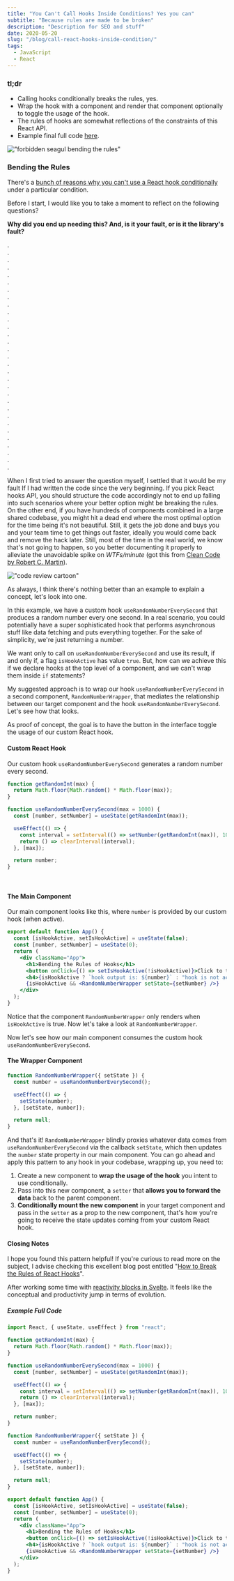 ```yaml
---
title: "You Can't Call Hooks Inside Conditions? Yes you can"
subtitle: "Because rules are made to be broken"
description: "Description for SEO and stuff"
date: 2020-05-20
slug: "/blog/call-react-hooks-inside-condition/"
tags:
  - JavaScript
  - React
---
```



<ScrollToTopButton />

### tl;dr

- Calling hooks conditionally breaks the rules, yes.
- Wrap the hook with a component and render that component optionally to toggle the usage of the hook.
- The rules of hooks are somewhat reflections of the constraints of this React API.
- Example final full code [here](#example-full-code).

!["forbidden seagul bending the rules"](./images/forbidden-seagull.png)

<Caption source={"https://www.flickr.com/photos/sameli/1898511953"} />

### Bending the Rules

There's a <a href="https://reactjs.org/docs/hooks-rules.html" target="_blank" title="Rules of Hooks - React">bunch of reasons why you can't use a React hook conditionally</a> under a particular condition.

Before I start, I would like you to take a moment to reflect on the following questions?

**Why did you end up needing this? And, is it your fault, or is it the library's fault?**

. <br />
. <br />
. <br />
. <br />
. <br />
. <br />
. <br />
. <br />
. <br />
. <br />
. <br />
. <br />
. <br />
. <br />
. <br />
. <br />
. <br />
. <br />
. <br />
. <br />
. <br />
. <br />
. <br />
. <br />
. <br />
. <br />
. <br />
. <br />
. <br />
. <br />
. <br />

When I first tried to answer the question myself, I settled that it would be my fault If I had written the code since the very beginning.
If you pick React hooks API, you should structure the code accordingly not to end up falling into such scenarios where your better option might be breaking the rules. On the other end, if you have hundreds of components combined in a large shared codebase, you might hit a dead end where the most optimal option for the time being it's not beautiful. Still, it gets the job done and buys you and your team time to get things out faster, ideally you would come back and remove the hack later. Still, most of the time in the real world, we know that's not going to happen, so you better documenting it properly to alleviate the unavoidable spike on _WTFs/minute_ (got this from <a href="https://www.amazon.com/gp/product/0132350882/ref=as_li_tl?ie=UTF8&camp=1789&creative=9325&creativeASIN=0132350882&linkCode=as2&tag=goodguydaniel-20&linkId=7d43375b6b0cd381f5ce0e61779b6fc5" target="_blank" title="Clean Code: A Handbook of Agile Software Craftsmanship">Clean Code by Robert C. Martin</a>).

!["code review cartoon"](./images/wtfs-per-minute-code-review.png)

<Caption source={"https://me.me/i/the-ouy-vcile-41-wtf-cocle-review-wtf-review-bad-20268515"} />

As always, I think there's nothing better than an example to explain a concept, let's look into one.

In this example, we have a custom hook `useRandomNumberEverySecond` that produces a random number every one second. In a real scenario, you could potentially have a super sophisticated hook that performs asynchronous stuff like data fetching and puts everything together. For the sake of simplicity, we're just returning a number.

We want only to call on `useRandomNumberEverySecond` and use its result, if and only if, a flag `isHookActive` has value `true`. But, how can we achieve this if we declare hooks at the top level of a component, and we can't wrap them inside `if` statements?

My suggested approach is to wrap our hook `useRandomNumberEverySecond` in a second component, `RandomNumberWrapper`, that mediates the relationship between our target component and the hook `useRandomNumberEverySecond`. Let's see how that looks.

<GIF name="example-final-result" />
<Caption gif={true} />

As proof of concept, the goal is to have the button in the interface toggle the usage of our custom React hook.

#### Custom React Hook

Our custom hook `useRandomNumberEverySecond` generates a random number every second.

```js
function getRandomInt(max) {
  return Math.floor(Math.random() * Math.floor(max));
}

function useRandomNumberEverySecond(max = 1000) {
  const [number, setNumber] = useState(getRandomInt(max));

  useEffect(() => {
    const interval = setInterval(() => setNumber(getRandomInt(max)), 1000);
    return () => clearInterval(interval);
  }, [max]);

  return number;
}
```

<br />

#### The Main Component

Our main component looks like this, where `number` is provided by our custom hook (when active).

```jsx
export default function App() {
  const [isHookActive, setIsHookActive] = useState(false);
  const [number, setNumber] = useState(0);
  return (
    <div className="App">
      <h1>Bending the Rules of Hooks</h1>
      <button onClick={() => setIsHookActive(!isHookActive)}>Click to toggle custom hook usage</button>
      <h4>{isHookActive ? `hook output is: ${number}` : "hook is not active"}</h4>
      {isHookActive && <RandomNumberWrapper setState={setNumber} />}
    </div>
  );
}
```

Notice that the component `RandomNumberWrapper` only renders when `isHookActive` is true. Now let's take a look at `RandomNumberWrapper`.

Now let's see how our main component consumes the custom hook `useRandomNumberEverySecond`.

#### The Wrapper Component

```javascript
function RandomNumberWrapper({ setState }) {
  const number = useRandomNumberEverySecond();

  useEffect(() => {
    setState(number);
  }, [setState, number]);

  return null;
}
```

And that's it! `RandomNumberWrapper` blindly proxies whatever data comes from `useRandomNumberEverySecond` via the callback `setState`, which then updates the `number` state property in our main component. You can go ahead and apply this pattern to any hook in your codebase, wrapping up, you need to:

1. Create a new component to **wrap the usage of the hook** you intent to use conditionally.
2. Pass into this new component, a `setter` that **allows you to forward the data** back to the parent component.
3. **Conditionally mount the new component** in your target component and pass in the `setter` as a prop to the new component, that's how you're going to receive the state updates coming from your custom React hook.

#### Closing Notes

I hope you found this pattern helpful! If you're curious to read more on the subject, I advise checking this excellent blog post entitled "[How to Break the Rules of React Hooks](https://inventingwithmonster.io/20190207-break-the-rules-of-react-hooks/ "How to break the rules of React Hooks | Inventing With Monster")".

After working some time with [reactivity blocks in Svelte](https://en.wikipedia.org/wiki/Observer_pattern "Reactivity/Statements - Svelte Tutorial"). It feels like the conceptual and productivity jump in terms of evolution.

##### Example Full Code

<Accordion summary='Expand to see example full code'>

```jsx
import React, { useState, useEffect } from "react";

function getRandomInt(max) {
  return Math.floor(Math.random() * Math.floor(max));
}

function useRandomNumberEverySecond(max = 1000) {
  const [number, setNumber] = useState(getRandomInt(max));

  useEffect(() => {
    const interval = setInterval(() => setNumber(getRandomInt(max)), 1000);
    return () => clearInterval(interval);
  }, [max]);

  return number;
}

function RandomNumberWrapper({ setState }) {
  const number = useRandomNumberEverySecond();

  useEffect(() => {
    setState(number);
  }, [setState, number]);

  return null;
}

export default function App() {
  const [isHookActive, setIsHookActive] = useState(false);
  const [number, setNumber] = useState(0);
  return (
    <div className="App">
      <h1>Bending the Rules of Hooks</h1>
      <button onClick={() => setIsHookActive(!isHookActive)}>Click to toggle custom hook usage</button>
      <h4>{isHookActive ? `hook output is: ${number}` : "hook is not active"}</h4>
      {isHookActive && <RandomNumberWrapper setState={setNumber} />}
    </div>
  );
}
```

</Accordion>
